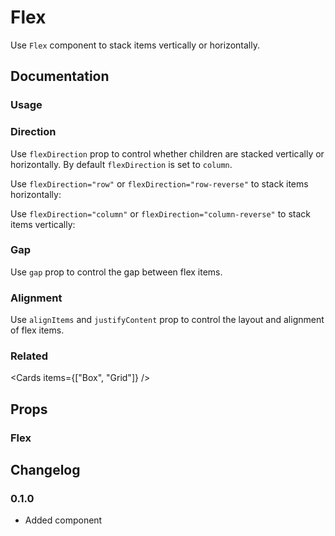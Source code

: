 
# Flex

Use `Flex` component to stack items vertically or horizontally.

<Links component="flex" />

## Documentation

### Usage

<Demo component="flex/usage" />

### Direction

Use `flexDirection` prop to control whether children are stacked vertically or horizontally. By default `flexDirection` is set to `column`.

Use `flexDirection="row"` or `flexDirection="row-reverse"` to stack items horizontally:

<Demo component="flex/horizontal-usage" />

Use `flexDirection="column"` or `flexDirection="column-reverse"` to stack items vertically:

<Demo component="flex/vertical-usage" />

### Gap

Use `gap` prop to control the gap between flex items.

<Demo component="flex/gap-usage" />

### Alignment

Use `alignItems` and `justifyContent` prop to control the layout and alignment of flex items.

<Demo component="flex/alignment-usage" />

### Related

<Cards items={["Box", "Grid"]} />

## Props

### Flex

<PropsTable component="Flex" />

## Changelog

### 0.1.0

- Added component
